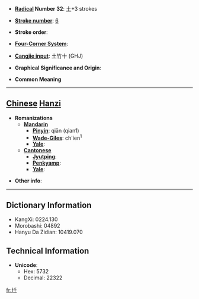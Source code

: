 * '''[[Wiktionary:Chinese radical index| Radical]] Number 32''': [[Wiktionary:Chinese radical index 土|土]]+3 strokes

* '''[[Wiktionary:Chinese total strokes index|Stroke number]]''': [[Wiktionary:Chinese total strokes index 6|6]]

* '''Stroke order''': 

* '''[[Wiktionary:Chinese four corner index|Four-Corner System]]''': 

* '''[[Wiktionary:Chinese Cangjie index|Cangjie input]]''': 土竹十 (GHJ)

* '''Graphical Significance and Origin''': 

* '''Common Meaning'''

----

== [[Chinese]] [[Hanzi]] ==

* '''Romanizations'''
** '''[[Mandarin]]'''
*** '''[[Pinyin]]''': qiān (qian1)
*** '''[[Wade-Giles]]''': ch'ien<sup>1</sup>
*** '''[[Yale]]''': 
** '''[[Cantonese]]'''
*** '''[[Jyutping]]''':
*** '''[[Penkyamp]]''': 
*** '''[[Yale]]''': 

* '''Other info''': 

----

== Dictionary Information ==

* KangXi: 0224.130
* Morobashi: 04892
* Hanyu Da Zidian: 10419.070

== Technical Information ==

* '''Unicode''':
** Hex: 5732
** Decimal: 22322

[[fr:圲]]